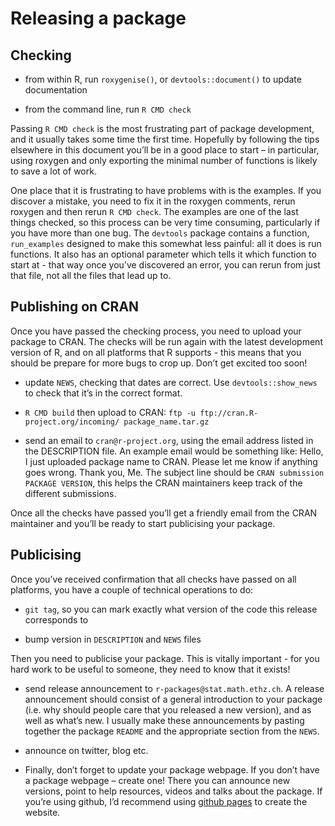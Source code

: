 
# Releasing a package

## Checking

* from within R, run `roxygenise()`, or `devtools::document()` to update
  documentation

* from the command line, run `R CMD check`

Passing `R CMD check` is the most frustrating part of package development, and it usually takes some time the first time. Hopefully by following the tips elsewhere in this document you'll be in a good place to start – in particular, using roxygen and only exporting the minimal number of functions is likely to save a lot of work.

One place that it is frustrating to have problems with is the examples. If you discover a mistake, you need to fix it in the roxygen comments, rerun roxygen and then rerun `R CMD check`. The examples are one of the last things checked, so this process can be very time consuming, particularly if you have more than one bug. The `devtools` package contains a function, `run_examples` designed to make this somewhat less painful: all it does is run functions. It also has an optional parameter which tells it which function to start at - that way once you've discovered an error, you can rerun from just that file, not all the files that lead up to.

## Publishing on CRAN

Once you have passed the checking process, you need to upload your package to CRAN.  The checks will be run again with the latest development version of R, and on all platforms that R supports - this means that you should be prepare for more bugs to crop up.  Don't get excited too soon!

* update `NEWS`, checking that dates are correct. Use `devtools::show_news` to
  check that it's in the correct format.

* `R CMD build` then upload to CRAN: 
  `ftp -u ftp://cran.R-project.org/incoming/ package_name.tar.gz`

* send an email to `cran@r-project.org`, using the email address listed in the DESCRIPTION file. An example email would be something like: Hello, I just uploaded package name to CRAN. Please let me know if anything goes wrong. Thank you, Me. The subject line should be `CRAN submission PACKAGE VERSION`, this helps the CRAN maintainers keep track of the different submissions.

Once all the checks have passed you'll get a friendly email from the CRAN maintainer and you'll be ready to start publicising your package.

## Publicising

Once you've received confirmation that all checks have passed on all platforms, you have a couple of technical operations to do:

* `git tag`, so you can mark exactly what version of the code this release
  corresponds to

* bump version in `DESCRIPTION` and `NEWS` files

Then you need to publicise your package.  This is vitally important - for you hard work to be useful to someone, they need to know that it exists!

* send release announcement to `r-packages@stat.math.ethz.ch`. A release
  announcement should consist of a general introduction to your package (i.e.
  why should people care that you released a new version), and as well as
  what's new. I usually make these announcements by pasting together the
  package `README` and the appropriate section from the `NEWS`.

* announce on twitter, blog etc.

* Finally, don't forget to update your package webpage. If you don't have a
  package webpage – create one! There you can announce new versions, point to
  help resources, videos and talks about the package. If you're using github,
  I'd recommend using [github pages](http://pages.github.com/) to create the
  website.
  